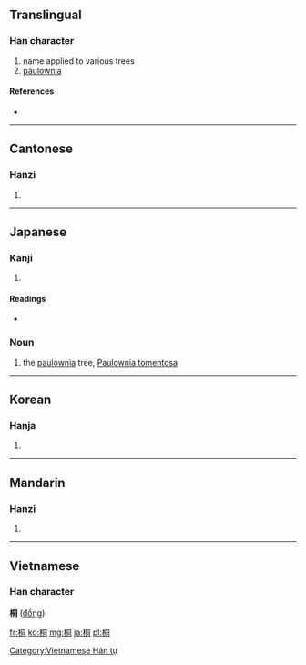 ==Translingual==

===Han character===
{{Han char|rn=75|rad=木|as=06|sn=10|four=4792<sub>0</sub>|canj=木月一口 (DBMR)}}

# name applied to various trees
# [[paulownia]]

====References====
* {{Han ref|kx=0525.170|dkj=14770|dj=0914.120|hdz=21198.070|uh=6850|ud=26704|bh=AEE4|bd=44772}}

----

==Cantonese==

===Hanzi===
{{yue-hanzi|jyut=|y=tung4}}

# {{defn|Cantonese|sort=木06}}

----

==Japanese==

===Kanji===
{{ja-kanji|grade=|rs=木06}}

# {{defn|Japanese|sort=木06}}

====Readings====
* {{ja-readings|on=[[どう]] (dō), [[とう]] (tō)|kun=[[きり]] (kiri)}}

===Noun===
{{ja-noun|k|hira=きり|rom=kiri}}

# the [[paulownia]] tree, [[Paulownia tomentosa]]

----

==Korean==

===Hanja===
{{ko-hanja|hangeul=동|eumhun=오동나무 동|rv=dong|mr=tong|y=tong}}

# {{defn|Korean|sort=木06}}

----

==Mandarin==

===Hanzi===
{{cmn-hanzi|pin=[[tóng]] ([[tong2]])|wg=t'ung<sup>2</sup>}}
#{{defn|Mandarin|sort=木06}}

----

==Vietnamese==
===Han character===
'''桐''' ([[đồng]])

[[Category:Vietnamese Hán tự]]

[[fr:桐]]
[[ko:桐]]
[[mg:桐]]
[[ja:桐]]
[[pl:桐]]